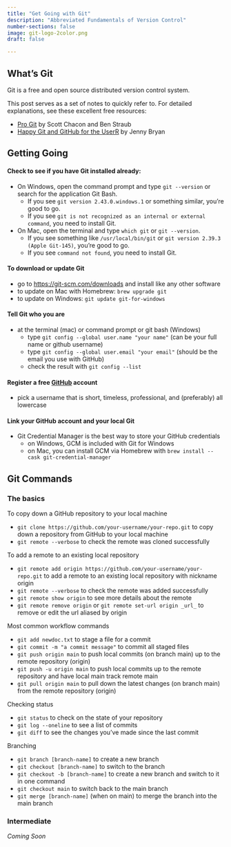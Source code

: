 ```yaml
---
title: "Get Going with Git"
description: "Abbreviated Fundamentals of Version Control"
number-sections: false
image: git-logo-2color.png
draft: false

---
```


## What's Git

Git is a free and open source distributed version control system.

This post serves as a set of notes to quickly refer to. For detailed explanations, see these excellent free resources:

 - [Pro Git](https://git-scm.com/book/en/v2) by Scott Chacon and Ben Straub
 - [Happy Git and GitHub for the UserR](https://happygitwithr.com/) by Jenny Bryan


## Getting Going

#### Check to see if you have Git installed already:

 - On Windows, open the command prompt and type `git --version` or search for the application Git Bash.  
     - If you see `git version 2.43.0.windows.1` or something similar, you're good to go.  
     - If you see `git is not recognized as an internal or external command`, you need to install Git.
 - On Mac, open the terminal and type `which git` or `git --version`.  
     - If you see something like `/usr/local/bin/git` or `git version 2.39.3 (Apple Git-145)`, you're good to go.  
     - If you see `command not found`, you need to install Git.
 
#### To download or update Git

 - go to [https://git-scm.com/downloads](https://git-scm.com/downloads) and install like any other software
 - to update on Mac with Homebrew: `brew upgrade git`
 - to update on Windows: `git update git-for-windows`
 
#### Tell Git who you are

 - at the terminal (mac) or command prompt or git bash (Windows) 
     - type `git config --global user.name "your name"` (can be your full name or github username)
     - type `git config --global user.email "your email"` (should be the email you use with GitHub)
     - check the result with `git config --list`
 
#### Register a free [GitHub](https://github.com) account

 - pick a username that is short, timeless, professional, and (preferably) all lowercase

#### Link your GitHub account and your local Git

 - Git Credential Manager is the best way to store your GitHub credentials
    - on Windows, GCM is included with Git for Windows
    - on Mac, you can install GCM via Homebrew with `brew install --cask git-credential-manager`


## Git Commands

### The basics

To copy down a GitHub repository to your local machine

 - `git clone https://github.com/your-username/your-repo.git` to copy down a repository from GitHub to your local machine
 - `git remote --verbose` to check the remote was cloned successfully
 
To add a remote to an existing local repository
 
 - `git remote add origin https://github.com/your-username/your-repo.git` to add a remote to an existing local repository with nickname origin
 - `git remote --verbose` to check the remote was added successfully
 - `git remote show origin` to see more details about the remote
 - `git remote remove origin` or `git remote set-url origin _url_` to remove or edit the url aliased by origin
 
Most common workflow commands
 
 - `git add newdoc.txt` to stage a file for a commit
 - `git commit -m "a commit message"` to commit all staged files
 - `git push origin main` to push local commits (on branch main) up to the remote repository (origin)
 - `git push -u origin main` to push local commits up to the remote repository and have local main track remote main
 - `git pull origin main` to pull down the latest changes (on branch main) from the remote repository (origin)

Checking status

 - `git status` to check on the state of your repository
 - `git log --oneline` to see a list of commits
 - `git diff` to see the changes you've made since the last commit

Branching

 - `git branch [branch-name]` to create a new branch
 - `git checkout [branch-name]` to switch to the branch
 - `git checkout -b [branch-name]` to create a new branch and switch to it in one command
 - `git checkout main` to switch back to the main branch
 - `git merge [branch-name]` (when on main) to merge the branch into the main branch


### Intermediate

_Coming Soon_ 








